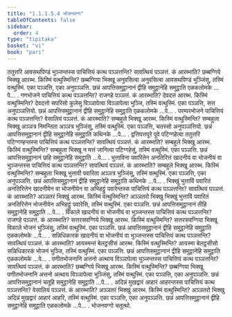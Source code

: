 ```yaml
---
title: "1.1.1.5.4 भोजनवग्ग"
tableOfContents: false
sidebar:
  order: 4
type: "tipitaka"
basket: "vi"
book: "pari"
---
```



<DynamicBreadcrumb />

<Division number="84" book="pari">

<Paragraph number="152" book="pari">
ततुत्तरि आवसथपिण्डं भुञ्जन्तस्स पाचित्तियं कत्थ पञ्ञत्तन्ति? सावत्थियं पञ्ञत्तं. कं आरब्भाति? छब्बग्गिये भिक्खू आरब्भ. किस्मिं वत्थुस्मिन्ति? छब्बग्गिया भिक्खू अनुवसित्वा अनुवसित्वा आवसथपिण्डं भुञ्जिंसु, तस्मिं वत्थुस्मिं. एका पञ्ञत्ति, एका अनुपञ्ञत्ति. छन्नं आपत्तिसमुट्ठानानं द्वीहि समुट्ठानेहि समुट्ठाति एळकलोमके …पे… .
</Paragraph>

</Division>
<Division number="85" book="pari">

<Paragraph number="153" book="pari">
गणभोजने पाचित्तियं कत्थ पञ्ञत्तन्ति? राजगहे पञ्ञत्तं. कं आरब्भाति? देवदत्तं आरब्भ. किस्मिं वत्थुस्मिन्ति? देवदत्तो सपरिसो कुलेसु विञ्ञापेत्वा विञ्ञापेत्वा भुञ्जि, तस्मिं वत्थुस्मिं. एका पञ्ञत्ति, सत्त अनुपञ्ञत्तियो. छन्नं आपत्तिसमुट्ठानानं द्वीहि समुट्ठानेहि समुट्ठाति एळकलोमके …पे… .
</Paragraph>

</Division>
<Division number="86" book="pari">

<Paragraph number="154" book="pari">
परम्परभोजने पाचित्तियं कत्थ पञ्ञत्तन्ति? वेसालियं पञ्ञत्तं. कं आरब्भाति? सम्बहुले भिक्खू आरब्भ. किस्मिं वत्थुस्मिन्ति? सम्बहुला भिक्खू अञ्ञत्र निमन्तिता अञ्ञत्र भुञ्जिंसु, तस्मिं वत्थुस्मिं. एका पञ्ञत्ति, चतस्सो अनुपञ्ञत्तियो. छन्नं आपत्तिसमुट्ठानानं द्वीहि समुट्ठानेहि समुट्ठाति कथिनके …पे… .
</Paragraph>

</Division>
<Division number="87" book="pari">

<Paragraph number="155" book="pari">
द्वत्तिपत्तपूरे पूवे पटिग्गहेत्वा ततुत्तरि पटिग्गण्हन्तस्स पाचित्तियं कत्थ पञ्ञत्तन्ति? सावत्थियं पञ्ञत्तं. कं आरब्भाति? सम्बहुले भिक्खू आरब्भ. किस्मिं वत्थुस्मिन्ति? सम्बहुला भिक्खू न मत्तं जानित्वा पटिग्गहेसुं, तस्मिं वत्थुस्मिं. एका पञ्ञत्ति. छन्नं आपत्तिसमुट्ठानानं छहि समुट्ठानेहि समुट्ठाति …पे… .
</Paragraph>

</Division>
<Division number="88" book="pari">

<Paragraph number="156" book="pari">
भुत्ताविना पवारितेन अनतिरित्तं खादनीयं वा भोजनीयं वा भुञ्जन्तस्स पाचित्तियं कत्थ पञ्ञत्तन्ति? सावत्थियं पञ्ञत्तं. कं आरब्भाति? सम्बहुले भिक्खू आरब्भ. किस्मिं वत्थुस्मिन्ति? सम्बहुला भिक्खू भुत्तावी पवारिता अञ्ञत्र भुञ्जिंसु, तस्मिं वत्थुस्मिं. एका पञ्ञत्ति, एका अनुपञ्ञत्ति. छन्नं आपत्तिसमुट्ठानानं द्वीहि समुट्ठानेहि समुट्ठाति कथिनके …पे… .
</Paragraph>

</Division>
<Division number="89" book="pari">

<Paragraph number="157" book="pari">
भिक्खुं भुत्ताविं पवारितं अनतिरित्तेन खादनीयेन वा भोजनीयेन वा अभिहट्ठुं पवारेन्तस्स पाचित्तियं कत्थ पञ्ञत्तन्ति? सावत्थियं पञ्ञत्तं. कं आरब्भाति? अञ्ञतरं भिक्खुं आरब्भ. किस्मिं वत्थुस्मिन्ति? अञ्ञतरो भिक्खु भिक्खुं भुत्ताविं पवारितं अनतिरित्तेन भोजनीयेन अभिहट्ठुं पवारेसि, तस्मिं वत्थुस्मिं. एका पञ्ञत्ति. छन्नं आपत्तिसमुट्ठानानं तीहि समुट्ठानेहि समुट्ठाति …पे… .
</Paragraph>

</Division>
<Division number="90" book="pari">

<Paragraph number="158" book="pari">
विकाले खादनीयं वा भोजनीयं वा भुञ्जन्तस्स पाचित्तियं कत्थ पञ्ञत्तन्ति? राजगहे पञ्ञत्तं. कं आरब्भाति? सत्तरसवग्गिये भिक्खू आरब्भ. किस्मिं वत्थुस्मिन्ति? सत्तरसवग्गिया भिक्खू विकाले भोजनं भुञ्जिंसु, तस्मिं वत्थुस्मिं. एका पञ्ञत्ति. छन्नं आपत्तिसमुट्ठानानं द्वीहि समुट्ठानेहि समुट्ठाति एळकलोमके …पे… .
</Paragraph>

</Division>
<Division number="91" book="pari">

<Paragraph number="159" book="pari">
सन्निधिकारकं खादनीयं वा भोजनीयं वा भुञ्जन्तस्स पाचित्तियं कत्थ पञ्ञत्तन्ति? सावत्थियं पञ्ञत्तं. कं आरब्भाति? आयस्मन्तं बेलट्ठसीसं आरब्भ. किस्मिं वत्थुस्मिन्ति? आयस्मा बेलट्ठसीसो सन्निधिकारकं भोजनं भुञ्जि, तस्मिं वत्थुस्मिं. एका पञ्ञत्ति. छन्नं आपत्तिसमुट्ठानानं द्वीहि समुट्ठानेहि समुट्ठाति एळकलोमके …पे… .
</Paragraph>

</Division>
<Division number="92" book="pari">

<Paragraph number="160" book="pari">
पणीतभोजनानि अत्तनो अत्थाय विञ्ञापेत्वा भुञ्जन्तस्स पाचित्तियं कत्थ पञ्ञत्तन्ति? सावत्थियं पञ्ञत्तं. कं आरब्भाति? छब्बग्गिये भिक्खू आरब्भ. किस्मिं वत्थुस्मिन्ति? छब्बग्गिया भिक्खू पणीतभोजनानि अत्तनो अत्थाय विञ्ञापेत्वा भुञ्जिंसु, तस्मिं वत्थुस्मिं. एका पञ्ञत्ति, एका अनुपञ्ञत्ति. छन्नं आपत्तिसमुट्ठानानं चतूहि समुट्ठानेहि समुट्ठाति …पे… .
</Paragraph>

</Division>
<Division number="93" book="pari">

<Paragraph number="161" book="pari">
अदिन्नं मुखद्वारं आहारं आहरन्तस्स पाचित्तियं कत्थ पञ्ञत्तन्ति? वेसालियं पञ्ञत्तं. कं आरब्भाति? अञ्ञतरं भिक्खुं आरब्भ. किस्मिं वत्थुस्मिन्ति? अञ्ञतरो भिक्खु अदिन्नं मुखद्वारं आहारं आहरि, तस्मिं वत्थुस्मिं. एका पञ्ञत्ति, एका अनुपञ्ञत्ति. छन्नं आपत्तिसमुट्ठानानं द्वीहि समुट्ठानेहि समुट्ठाति एळकलोमके …पे… .

</Paragraph>
</Division>

<Paragraph number="162" type="center" book="pari">
भोजनवग्गो चतुत्थो.
</Paragraph>